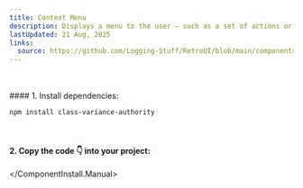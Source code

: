```yaml
---
title: Context Menu
description: Displays a menu to the user — such as a set of actions or functions — triggered by a button.
lastUpdated: 21 Aug, 2025
links:
  source: https://github.com/Logging-Stuff/RetroUI/blob/main/components/retroui/ContextMenu.tsx
---
```


<ComponentShowcase name="context-menu-style-default" />
<br />
<br />

<ComponentInstall>
  <ComponentInstall.Cli npmCommand="npx shadcn@latest add 'https://retroui.dev/r/context-menu.json'" />
  <ComponentInstall.Manual>
#### 1. Install dependencies:

```sh
npm install class-variance-authority
```

<br />

#### 2. Copy the code 👇 into your project:

<ComponentSource name="context-menu" />

  </ComponentInstall.Manual>
</ComponentInstall>

<br />
<br />
